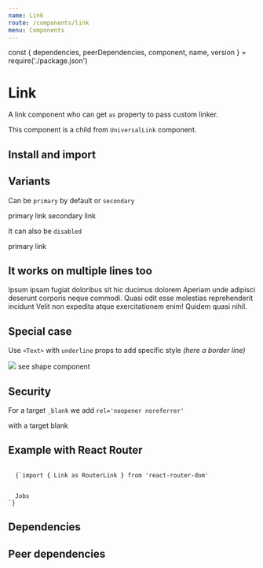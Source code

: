 ```yaml
---
name: Link
route: /components/link
menu: Components
---
```


const { dependencies, peerDependencies, component, name, version } = require('./package.json')

# Link

<TagVersion version={version} name={name} />

A link component who can get `as` property to pass custom linker.

This component is a child from `UniversalLink` component.

## Install and import

<Usage component={component} name={name} peerDependencies={peerDependencies} />

## Variants

Can be `primary` by default or `secondary`

<Playground>
  <Box>
    <Link href="#">primary link</Link>
  </Box>
  <Box>
    <Link href="#" variant="secondary">
      secondary link
    </Link>
  </Box>
</Playground>

It can also be `disabled`

<Playground>
  <Link disabled href="#">
    primary link
  </Link>
</Playground>

## It works on multiple lines too

<Playground>
  <Box>
    <Link as={LinkDocz} display="inline" to="/components/shape" variant="primary">
      Ipsum ipsam fugiat doloribus sit hic ducimus dolorem Aperiam unde adipisci deserunt corporis
      neque commodi. Quasi odit esse molestias reprehenderit incidunt Velit non expedita atque
      exercitationem enim! Quidem quasi nihil.
    </Link>
  </Box>
</Playground>

## Special case

Use `<Text>` with `underline` props to add specific style _(here a border line)_

<Playground>
  <Box>
    <Link as={LinkDocz} to="/components/shape" variant="secondary">
      <Shape height="30px" shape="circle" width="30px">
        <img src="https://avatars3.githubusercontent.com/u/13100706?s=200&v=4" />
      </Shape>
      <Text underline variant="body2">
        see shape component
      </Text>
    </Link>
  </Box>
</Playground>

## Security

For a target `_blank` we add `rel='noopener noreferrer'`

<Playground>
  <Link href="#" target="_blank">
    with a target blank
  </Link>
</Playground>

## Example with React Router

<Code>
  {`import { Link as RouterLink } from 'react-router-dom'

<Link as={RouterLink} to="/jobs">
  Jobs
</Link>`}
</Code>

## Dependencies

<Dependencies dependencies={dependencies} />

## Peer dependencies

<Dependencies dependencies={peerDependencies} />
